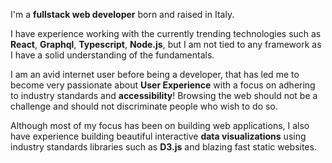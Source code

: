 I'm a **fullstack web developer** born and raised in Italy.

I have experience working with the currently trending technologies such as **React**, **Graphql**, **Typescript**, **Node.js**,
but I am not tied to any framework as I have a solid understanding of the fundamentals.

I am an avid internet user before being a developer, that has led me to become very passionate about **User Experience**
with a focus on adhering to industry standards and **accessibility**! Browsing the web should not be a challenge and
should not discriminate people who wish to do so.

Although most of my focus has been on building web applications, I also have experience
building beautiful interactive **data visualizations** using industry standards libraries such as **D3.js** and
blazing fast static websites.
